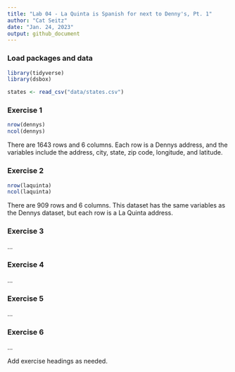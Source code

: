 ```yaml
---
title: "Lab 04 - La Quinta is Spanish for next to Denny's, Pt. 1"
author: "Cat Seitz"
date: "Jan. 24, 2023"
output: github_document
---
```


### Load packages and data

```r
library(tidyverse) 
library(dsbox) 
```

```r
states <- read_csv("data/states.csv")

```

### Exercise 1

```r

nrow(dennys)
ncol(dennys)

```

There are 1643 rows and 6 columns. Each row is a Dennys address, and the variables include the address, city, state, zip code, longitude, and latitude.  

### Exercise 2

```r

nrow(laquinta)
ncol(laquinta)

```

There are 909 rows and 6 columns. This dataset has the same variables as the Dennys dataset, but each row is a La Quinta address. 

### Exercise 3

...

### Exercise 4

...

### Exercise 5

...

### Exercise 6

...

 
Add exercise headings as needed.

